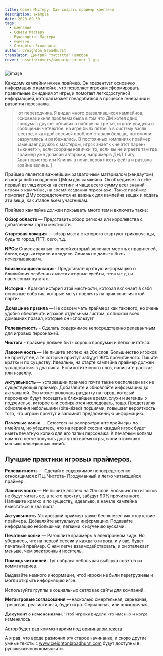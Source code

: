 ```yaml
---
title: Совет Мастеру: Как создать праймер кампании
description: example
date: 2023-09-30
tags:
  - кампания
  - Советы Мастеру
  - Руководство Мастера
  - перевод
  - Creighton Broadhurst
author: Creighton Broadhurst
translator: Дмитрий "xattttta" Нелюбов
cover: ~assets/covers/campaign-primer-1.jpg
---
```


![image](/images/campaign-primer-1.jpg) 

Каждому кампейну нужен праймер. Он презентует основную информация о кампейне, что позволяет игрокам сформировать правильные ожидания от игры, и помогает легкодоступной информацией, которая может понадобиться в процессе генерации и развития персонажа.

> [от переводчика. Я видал много развалившихся кампейнов, основная ихняя проблема была в том что
ДМ хотел одно, придумал другое, объявил о наборе на третье, игроки увидели в сообщении четвертое, на игре было пятое, а в систему взяли шестое, с каждой сессией проблем ставало больше, потом они разругались и разбежались. В постоянных компаниях праймер замещает дружба с мастером, игрок знает <<че этот парень выкинет>>, если собраны новички, то, если вы не играете там где праймер уже дописан авторами, например в ДНД Лигу Авантюристов или Клинки в ночи, вероятность фейла и развала крайне велика. ]

Праймер является важнейшим раздаточным материалом (хендаутом) из когда либо созданных ДМом для кампейна. Он объединяет в себе первый взгляд игрока на сеттинг и чаще всего сумму всех знаний игрока о кампейне, на время создания персонажа.
Также праймер помогает ДМу сосредоточится на важных для кампейна вещах и подать эти вещи, как эталон всем участникам.

Праймер кампейна должен покрывать много тем и включать такие:

**Обзор области** — Представить обзор региона или королевства с добавлением карты местности.

**Стартовая локация** — обзор места с которого стартуют приключенцы, будь то город, ПГТ, село, т.д.

**NPCs:** Список важных неписей который включает местных правителей, богов, видных героев и злодеев. Список не должен быть исчерпывающим.

**Близлежащие локации**- Представьте краткую информацию о ближайших особенных местах (горные хребты, леса и т.д.) и населенных пунктах.

**История** - Краткая история этой местности, которая включает в себя основные события, которые могут повлиять на приключения этой партии.

**Домашние правила** — Не совсем чать праймера как такового, но очень удобно обеспечить игроков отдельным листом, с списком всех домашних правил, которые он использует.

**Релевантность** - Сделать содержимое непосредственно релевантным для игровых персонажей.

**Чистота** - праймер должен быть хорошо продуман и легко читаться.

**Лаконичность** — Не пишите эпопею на 20к слов. Большинство игроков не прочтут ее, а те которые прочтут забудут 90% прочитанного. Пишите кратко и по существу. Идеально, на старте кампейна праймер должен укладываться в два листа. Если хотите много слов, напишите рассказ или новеллу.

**Актуальность** — Устаревший праймер почти также бесполезен как не существующий праймер. Добавляйте и обновляйте информацию до актуальной. Это может включать раздатку на город, который персонажи будут посещать в ближайшее время, слухи и легенды о подземелье, которое они собираются исследовать, тощо. Представляя обновления небольшими (bite-sized) порциями, повышает вероятность того, что игроки прочтут и запомнят предложенную информацию.

**Печатные копии** — Естественно распространите праймеры по имейлам, но убедитесь, что на первой сессии каждый игрок будет иметь печатную копию для его папки персонажа. К печатным копиям намного легче получить доступ во время игры, и они отвлекают меньше электронных копий.

## Лучшие практики игровых праймеров.

**Релевантность** — Сделайте содержимое непосредственно относящимся к ПЦ.
Чистота- Продуманный и легко читающийся праймер.

**Лаконичность** — Не пишите эпопею на 20к слов. Большинство игроков не будут читать се, а те кто прочтут, забудут 90% прочитанного. Напишите кратко и по существу, идеально, в начале кампейна вместиться в два листа.

**Актуальность.** Устаревший праймер также бесполезен как отсутствие праймера. Добавляйте актуальную информацию. Подавайте информацию небольшими, легкими к изучению кусками.

**Печатные копии** — Разошлите праймеры в электронном виде. Но убедитесь, что на первой сессии у каждого игрока, и у вас, будет печатный праймер. С ним легче взаимодействовать, и он отвлекает меньше, чем электронный носитель.

**Помощь читателей.** Тут собрана небольшая выборка советов из комментариев.

Выдавайте немного информации, чтоб игроки не были перегружены и могли открыть информацию игре.

Используйте группы в социальных сетях как сайты для компаний.

**Метаигровые согласования** — насколько смертельная, серьезная, трешовая, реалистичная, будет игра. Сериальная, или эпизодичная.

**Документ с изменениями.** Чтоб игроки видели что именно и когда изменилось.

Автор будет рад комментариям под [оригиналом текста](https://www.creightonbroadhurst.com/gm-advice-how-to-design-a-campaign-primer/)

А я рад, что вроде размочил это старое начинание, и скоро другие умные тексты с www.creightonbroadhurst.com будут доступны в русскоязычном комьюнити.